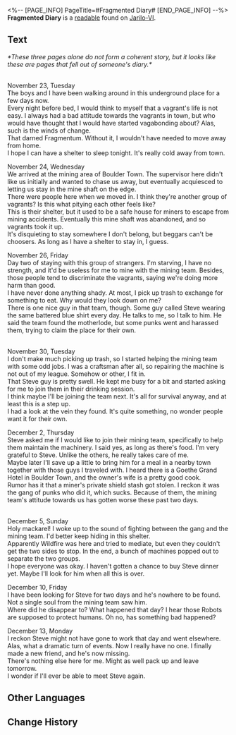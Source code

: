 <%-- [PAGE_INFO]
PageTitle=#Fragmented Diary#
[END_PAGE_INFO] --%>
{{Readable Infobox
|id           = 090
|partIds      = 190215
|title        = 
|image        = Item Jarilo-VI Readable.png
|world        = Jarilo-VI
|parts        = 1
|author       = <!--to be added-->
|description  = Pieces of a diary found in an underground shelter, recording how the lives of ordinary people was changed by significant events.
|part1        = Fragmented Diary
|source1      = {{cx|Source missing}}
|characters   = 
|factions     = 
}}
'''Fragmented Diary''' is a [[readable]] found on [[Jarilo-VI]].
<!--
==Location==
{{Map Embed|<map name>|<marker id>}}
-->
==Text==
''*These three pages alone do not form a coherent story, but it looks like these are pages that fell out of someone's diary.*''

{{Size|+2|Page 1}}<br />November 23, Tuesday<br />The boys and I have been walking around in this underground place for a few days now.<br />Every night before bed, I would think to myself that a vagrant's life is not easy. I always had a bad attitude towards the vagrants in town, but who would have thought that I would have started vagabonding about? Alas, such is the winds of change.<br />That darned Fragmentum. Without it, I wouldn't have needed to move away from home.<br />I hope I can have a shelter to sleep tonight. It's really cold away from town.

November 24, Wednesday<br />We arrived at the mining area of Boulder Town. The supervisor here didn't like us initially and wanted to chase us away, but eventually acquiesced to letting us stay in the mine shaft on the edge.<br />There were people here when we moved in. I think they're another group of vagrants? Is this what pitying each other feels like?<br />This is their shelter, but it used to be a safe house for miners to escape from mining accidents. Eventually this mine shaft was abandoned, and so vagrants took it up.<br />It's disquieting to stay somewhere I don't belong, but beggars can't be choosers. As long as I have a shelter to stay in, I guess.

November 26, Friday<br />Day two of staying with this group of strangers. I'm starving, I have no strength, and it'd be useless for me to mine with the mining team. Besides, those people tend to discriminate the vagrants, saying we're doing more harm than good.<br />I have never done anything shady. At most, I pick up trash to exchange for something to eat. Why would they look down on me?<br />There is one nice guy in that team, though. Some guy called Steve wearing the same battered blue shirt every day. He talks to me, so I talk to him. He said the team found the motherlode, but some punks went and harassed them, trying to claim the place for their own.

{{Size|+2|Page 2}}<br />November 30, Tuesday<br />I don't make much picking up trash, so I started helping the mining team with some odd jobs. I was a craftsman after all, so repairing the machine is not out of my league. Somehow or other, I fit in.<br />That Steve guy is pretty swell. He kept me busy for a bit and started asking for me to join them in their drinking session.<br />I think maybe I'll be joining the team next. It's all for survival anyway, and at least this is a step up.<br />I had a look at the vein they found. It's quite something, no wonder people want it for their own.

December 2, Thursday<br />Steve asked me if I would like to join their mining team, specifically to help them maintain the machinery. I said yes, as long as there's food. I'm very grateful to Steve. Unlike the others, he really takes care of me.<br />Maybe later I'll save up a little to bring him for a meal in a nearby town together with those guys I traveled with. I heard there is a Goethe Grand Hotel in Boulder Town, and the owner's wife is a pretty good cook.<br />Rumor has it that a miner's private shield stash got stolen. I reckon it was the gang of punks who did it, which sucks. Because of them, the mining team's attitude towards us has gotten worse these past two days.

{{Size|+2|Page 3}}<br />December 5, Sunday<br />Holy mackarel! I woke up to the sound of fighting between the gang and the mining team. I'd better keep hiding in this shelter.<br />Apparently Wildfire was here and tried to mediate, but even they couldn't get the two sides to stop. In the end, a bunch of machines popped out to separate the two groups.<br />I hope everyone was okay. I haven't gotten a chance to buy Steve dinner yet. Maybe I'll look for him when all this is over.

December 10, Friday<br />I have been looking for Steve for two days and he's nowhere to be found. Not a single soul from the mining team saw him.<br />Where did he disappear to? What happened that day? I hear those Robots are supposed to protect humans. Oh no, has something bad happened?

December 13, Monday<br />I reckon Steve might not have gone to work that day and went elsewhere.<br />Alas, what a dramatic turn of events. Now I really have no one. I finally made a new friend, and he's now missing.<br />There's nothing else here for me. Might as well pack up and leave tomorrow.<br />I wonder if I'll ever be able to meet Steve again.

<!--
==Trivia==
* 
-->
==Other Languages==
{{Other Languages
|en   = Fragmented Diary
|zhs  = 支离破碎的日记
|zht  = 支離破碎的日記
|ja   = バラバラの日記
|ko   = 찢어진 일기
|es   = Diario roto
|fr   = Journal fragmenté
|ru   = Фрагменты дневника
|th   = เศษหน้าไดอารี่ที่กระจัดกระจาย
|vi   = Nhật Ký Vụn Vặt
|de   = Bruchstückhaftes Tagebuch
|id   = Diari yang Berkeping-keping
|pt   = Partes de Diário
}}

==Change History==
{{Change History|1.0}}